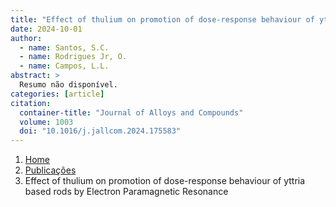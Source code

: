 ```yaml
---
title: "Effect of thulium on promotion of dose-response behaviour of yttria based rods by Electron Paramagnetic Resonance"
date: 2024-10-01
author:
  - name: Santos, S.C.
  - name: Rodrigues Jr, O.
  - name: Campos, L.L.
abstract: > 
  Resumo não disponível.
categories: [article]
citation: 
  container-title: "Journal of Alloys and Compounds"
  volume: 1003
  doi: "10.1016/j.jallcom.2024.175583"
---
```


```{=html}
<nav aria-label="breadcrumb">
  <ol class="breadcrumb">
    <li class="breadcrumb-item"><a href="../../index.html">Home</a></li>
    <li class="breadcrumb-item"><a href="../index.html">Publicações</a></li>
    <li class="breadcrumb-item active" aria-current="page">Effect of thulium on promotion of dose-response behaviour of yttria based rods by Electron Paramagnetic Resonance</li>
  </ol>
</nav>
```

